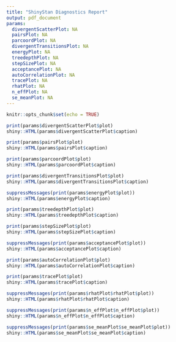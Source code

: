 ```yaml
---
title: "ShinyStan Diagnostics Report"
output: pdf_document
params:
  divergentScatterPlot: NA
  pairsPlot: NA
  parcoordPlot: NA 
  divergentTransitionsPlot: NA
  energyPlot: NA
  treedepthPlot: NA
  stepSizePlot: NA
  acceptancePlot: NA
  autoCorrelationPlot: NA
  tracePlot: NA
  rhatPlot: NA
  n_effPlot: NA
  se_meanPlot: NA
---
```


```r
knitr::opts_chunk$set(echo = TRUE)
```


<!-- ![](./wide_ensemble.png) -->

<!-- ![](./stan_logo.png) -->

```r
print(params$divergentScatterPlot$plot)
shiny::HTML(params$divergentScatterPlot$caption)
```


```r
print(params$pairsPlot$plot)
shiny::HTML(params$pairsPlot$caption)
```


```r
print(params$parcoordPlot$plot)
shiny::HTML(params$parcoordPlot$caption)
```


```r
print(params$divergentTransitionsPlot$plot)
shiny::HTML(params$divergentTransitionsPlot$caption)
```


```r
suppressMessages(print(params$energyPlot$plot))
shiny::HTML(params$energyPlot$caption)
```


```r
print(params$treedepthPlot$plot)
shiny::HTML(params$treedepthPlot$caption)
```

  
```r
print(params$stepSizePlot$plot)
shiny::HTML(params$stepSizePlot$caption)
```


```r
suppressMessages(print(params$acceptancePlot$plot))
shiny::HTML(params$acceptancePlot$caption)
```
  

```r
print(params$autoCorrelationPlot$plot)
shiny::HTML(params$autoCorrelationPlot$caption)
```

  
```r
print(params$tracePlot$plot)
shiny::HTML(params$tracePlot$caption)
```
  
```r
suppressMessages(print(params$rhatPlot$rhatPlot$plot))
shiny::HTML(params$rhatPlot$rhatPlot$caption)
```
  
```r
suppressMessages(print(params$n_effPlot$n_effPlot$plot))
shiny::HTML(params$n_effPlot$n_effPlot$caption)
```
  
```r
suppressMessages(print(params$se_meanPlot$se_meanPlot$plot))
shiny::HTML(params$se_meanPlot$se_meanPlot$caption)
```

